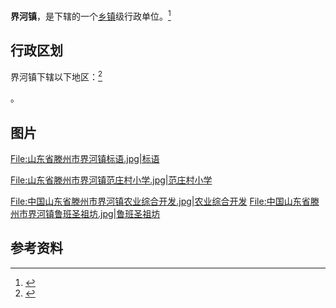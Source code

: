 {{中国乡级行政区|37/04/81/114/000}}

'''界河镇'''，是{{PRC admin/fullname|37/04/81/114/000|3}}下辖的一个[[乡镇|乡镇]]级行政单位。<ref>{{PRC admin/ref sgc|{{PRC admin/parent|37/04/81/114/000}}}}</ref>
== 行政区划 ==

界河镇下辖以下地区：<ref>{{PRC admin/ref sgc|37/04/81/114/000}}</ref>

{{PRC admin/children|37/04/81/114/000}}。
== 图片 ==
<gallery>
File:山东省滕州市界河镇标语.jpg|标语

File:山东省滕州市界河镇范庄村小学.jpg|范庄村小学

File:中国山东省滕州市界河镇农业综合开发.jpg|农业综合开发
File:中国山东省滕州市界河镇鲁班圣祖坊.jpg|鲁班圣祖坊

</gallery>
== 参考资料 ==

{{reflist}}

{{行政区划小作品}}
{{PRC admin/navcat|37/04/81/114/000}}